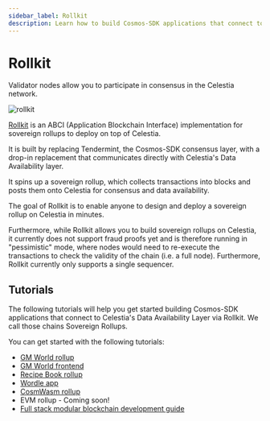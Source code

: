 ```yaml
---
sidebar_label: Rollkit
description: Learn how to build Cosmos-SDK applications that connect to Celestia's Data Availability Layer via Rollkit.
---
```


# Rollkit


Validator nodes allow you to participate in consensus in the Celestia network.

![rollkit](../img/rollkit.png)

[Rollkit](https://rollkit.dev) is an ABCI
(Application Blockchain Interface) implementation for sovereign
rollups to deploy on top of Celestia.

It is built by replacing Tendermint, the Cosmos-SDK
consensus layer, with a drop-in replacement that
communicates directly with Celestia's Data Availability layer.

It spins up a sovereign rollup, which collects transactions into blocks and
posts them onto Celestia for consensus and data availability.

The goal of Rollkit is to enable anyone to design and
deploy a sovereign rollup on Celestia in minutes.

Furthermore, while Rollkit allows you to build sovereign rollups
on Celestia, it currently does not support fraud proofs yet and is
therefore running in "pessimistic" mode, where nodes would need to
re-execute the transactions to check the validity of the chain
(i.e. a full node). Furthermore, Rollkit currently only supports
a single sequencer.

## Tutorials

The following tutorials will help you get started building
Cosmos-SDK applications that connect to Celestia's Data Availability
Layer via Rollkit. We call those chains Sovereign Rollups.

You can get started with the following tutorials:

- [GM World rollup](https://rollkit.dev/tutorials/gm-world)
- [GM World frontend](https://rollkit.dev/tutorials/gm-world-frontend)
- [Recipe Book rollup](https://rollkit.dev/tutorials/recipe-book)
- [Wordle app](https://rollkit.dev/tutorials/wordle)
- [CosmWasm rollup](https://rollkit.dev/tutorials/cosmwasm)
- EVM rollup - Coming soon!
- [Full stack modular blockchain development guide](./full-stack-modular-development-guide.md/)
